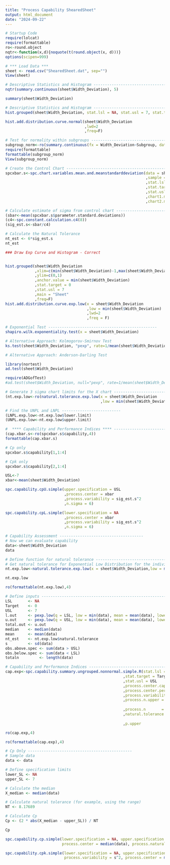 ---
title: "Process Capability ShearedSheet"
output: html_document
date: "2024-09-22"
---


```{r}
# Startup Code
require(lolcat)
require(formattable)
ro<-round.object
nqtr<-function(x,d){noquote(t(round.object(x, d)))}
options(scipen=999)
```

```{r}
# *** Load Data ***
sheet <- read.csv("ShearedSheet.dat", sep="")
View(sheet)

```

```{r}
# Descriptive Statistics and Histogram ------------------------------------
nqtr(summary.continuous(sheet$Width_Deviation), 5)
```


```{r}
summary(sheet$Width_Deviation)
```

```{r}

# Descriptive Statistics and Histogram ------------------------------------
hist.grouped(sheet$Width_Deviation, stat.lsl = NA, stat.usl = 7, stat.target = 0, main = "Histogram of Sheets",freq = F)

hist.add.distribution.curve.normal(sheet$Width_Deviation
                                   ,lwd=2
                                   ,freq=F)


```
```{r}
# Test for normality within subgroups -------------------------------------
subgroup_norm<-ro(summary.continuous(fx = Width_Deviation~Subgroup, data = sheet, stat.mean = F, stat.var = F, stat.miss = F),4)
require(formattable)
formattable(subgroup_norm)
View(subgroup_norm)
```


```{r}
# Create the Control Chart ------------------------------------------------
spcxbar.s<-spc.chart.variables.mean.and.meanstandarddeviation(data = sheet$Width_Deviation
                                                              ,sample = sheet$Subgroup
                                                              ,stat.lsl = NA
                                                              ,stat.target = 0
                                                              ,stat.usl = 7
                                                              ,chart1.main = "Mean Chart of Sheets"
                                                              ,chart2.main = "Standard Deviation Chart")
```

```{r}
# Calculate estimate of sigma from control chart --------------------------
(sbar<-mean(spcxbar.s$parameter.standard.deviations))
(c4<-spc.constant.calculation.c4(8))
(sig_est.s<-sbar/c4)
```

```{r}
# Calculate the Natural Tolerance
nt_est <- 6*sig_est.s
nt_est
```

```{r}
### Draw Exp Curve and Histogram - Correct


hist.grouped(sheet$Width_Deviation
             ,xlim=c(min(sheet$Width_Deviation)-1,max(sheet$Width_Deviation))
             ,ylim=c(0,1)
             ,anchor.value = min(sheet$Width_Deviation)
             ,stat.target = 0
             ,stat.usl = 7
             ,main = "Sheet"
             ,freq=F)
hist.add.distribution.curve.exp.low(x = sheet$Width_Deviation
                                    ,low = min(sheet$Width_Deviation)
                                    ,lwd=2
                                    ,freq = F)
```


```{r}
# Exponential Test ------------------------------------------------
shapiro.wilk.exponentiality.test(x = sheet$Width_Deviation)
```

```{r}
# Alternative Approach: Kolmogorov-Smirnov Test
ks.test(sheet$Width_Deviation, "pexp", rate=1/mean(sheet$Width_Deviation))

```

```{r}
# Alternative Approach: Anderson-Darling Test

library(nortest)
ad.test(sheet$Width_Deviation)

```

```{r}
require(ADGofTest)
#ad.test(sheet$Width_Deviation, null="pexp", rate=1/mean(sheet$Width_Deviation))

```

```{r}
# Generate 3 sigma chart limits for the X chart ------------------------------------
(nt.exp.low<-ro(natural.tolerance.exp.low(x = sheet$Width_Deviation
                                          ,low = min(sheet$Width_Deviation)),5))
```

```{r}
# Find the UNPL and LNPL --------------------------
(LNPL.exp.low<-nt.exp.low$lower.limit)
(UNPL.exp.low<-nt.exp.low$upper.limit)
```



```{r}
#  **** Capability and Performance Indices **** ---------------------------
(cap.xbar.s<-ro(spcxbar.s$capability,4))
formattable(cap.xbar.s)
```

```{r}
# Cp only
spcxbar.s$capability[1,1:4]

# Cpk only
spcxbar.s$capability[2,1:4]
```

```{r}
USL<-7
xbar<-mean(sheet$Width_Deviation)
```



```{r}
spc.capability.cpU.simple(upper.specification = USL
                          ,process.center = xbar
                          ,process.variability = sig_est.s^2
                          ,n.sigma = 6)
```

```{r}
spc.capability.cpL.simple(lower.specification = NA
                          ,process.center = xbar
                          ,process.variability = sig_est.s^2
                          ,n.sigma = 6)
```








```{r}
# Capability Assessment -------------------------------------
# Now we can evaluate capability
data<-sheet$Width_Deviation
data
```

```{r}
# Define function for natural tolerance -----------------------------------
# Get natural tolerance for Exponential Low Distribution for the individual values
nt.exp.low<-natural.tolerance.exp.low(x = sheet$Width_Deviation,low = min(sheet$Width_Deviation))

nt.exp.low

ro(formattable(nt.exp.low),4)

```

```{r}
# Define inputs -----------------------------------------------------------
LSL       <- NA
Target    <- 0
USL       <- 7
l.out     <- pexp.low(q = LSL, low = min(data), mean = mean(data), lower.tail = T)
u.out     <- pexp.low(q = USL, low = min(data), mean = mean(data), lower.tail = F)
total.out <- u.out
median    <- median(data)
mean      <- mean(data)
nt_est    <- nt.exp.low$natural.tolerance
s         <- sd(data)
obs.above.spec <- sum(data > USL)
obs.below.spec <- sum(data < LSL)
totaln         <- length(data)

```

```{r}
# Capability and Performance Indices --------------------------------------
cap.exp<-spc.capability.summary.ungrouped.nonnormal.simple.R(stat.lsl = LSL
                                                    ,stat.target = Target
                                                    ,stat.usl = USL
                                                    ,process.center.capability = median
                                                    ,process.center.performance = mean
                                                    ,process.variability = s^2
                                                    ,process.n.upper = obs.above.spec
                                                    
                                                    ,process.n       = totaln
                                                    ,natural.tolerance = nt_est
                                                    
                                                    ,p.upper           = u.out)

ro(cap.exp,4)

ro(formattable(cap.exp),4)
```

```{r}
# Cp Only ----------------------------------------------
# Sample data
data <- data

# Define specification limits
lower_SL <- NA
upper_SL <- 7

# Calculate the median
X_median <- median(data)

# Calculate natural tolerance (for example, using the range)
NT <- 8.17689

# Calculate Cp
Cp <- (2 * abs(X_median - upper_SL)) / NT

Cp

```


```{r}
spc.capability.cp.simple(lower.specification = NA, upper.specification = 7, 
                         process.center = median(data), process.natural.tolerance = 8.1769)
```

```{r}
spc.capability.cpk.simple(lower.specification = NA, upper.specification = 7, 
                          process.variability = s^2, process.center = median(data))
```



